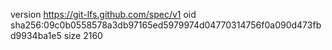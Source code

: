 version https://git-lfs.github.com/spec/v1
oid sha256:09c0b0558578a3db97165ed5979974d04770314756f0a090d473fbd9934ba1e5
size 2160
